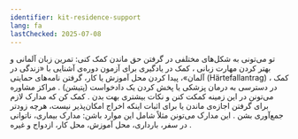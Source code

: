 ```yaml
---
identifier: kit-residence-support
lang: fa
lastChecked: 2025-07-08
---
```


تو می‌تونی به شکل‌های مختلفی در گرفتن حق ماندن کمک کنی: تمرین زبان آلمانی و بهتر کردن مهارت زبانی
،
کمک در یادگیری برای آزمون دوره‌ی آشنایی با «زندگی در آلمان»، پیدا کردن محل آموزش یا کار، گرفتن نامه‌های حمایتی 
(Härtefallantrag)
،
کمک در دسترسی به درمان پزشکی یا پخش کردن یک دادخواست (پتیشن)
.
مراکز مشاوره می‌تونن در این زمینه کمکت کنن و نکات بیشتری بهت بدن
.
کمک کن که مدارک لازم برای گرفتن اجازه‌ی ماندن یا برای اثبات اینکه اخراج امکان‌پذیر نیست، هرچه زودتر جمع‌آوری بشن
.
این مدارک می‌تونن مثلاً شامل این موارد باشن: مدارک بیماری، ناتوانی در سفر، بارداری، محل آموزش، محل کار، ازدواج و غیره
.
